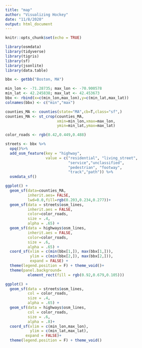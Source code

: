 ---
title: "map"
author: "Visualizing Hockey"
date: "11/8/2020"
output: html_document
---

```{r setup, include=FALSE}
knitr::opts_chunk$set(echo = TRUE)
```


```{r}
library(osmdata)
library(tidyverse)
library(tigris)
library(sf)
library(jsonlite)
library(data.table)
```
```{r}
bbx <- getbb("Boston, MA")

min_lon <- -71.28735; max_lon <- -70.900578
min_lat <- 42.245838; max_lat <- 42.453673
bbx <- rbind(x=c(min_lon,max_lon),y=c(min_lat,max_lat))
colnames(bbx) <- c("min","max")

counties_MA <- counties(state="MA",cb=T,class="sf",)
counties_MA <- st_crop(counties_MA,
                       xmin=min_lon,xmax=max_lon,
                       ymin=min_lat,ymax=max_lat)

color_roads <- rgb(0.42,0.449,0.488)

streets <- bbx %>%
  opq()%>%
  add_osm_feature(key = "highway", 
                  value = c("residential", "living_street",
                            "service","unclassified",
                            "pedestrian", "footway",
                            "track","path")) %>%
  osmdata_sf()
```

```{r}
ggplot() + 
  geom_sf(data=counties_MA,
          inherit.aes= FALSE,
          lwd=0.0,fill=rgb(0.203,0.234,0.277))+
  geom_sf(data = streets$osm_lines,
          inherit.aes = FALSE,
          color=color_roads,
          size = .4,
          alpha = .65) +
  geom_sf(data = highways$osm_lines,
          inherit.aes = FALSE,
          color=color_roads,
          size = .6,
          alpha = .65) +
  coord_sf(xlim = c(min(bbx[1,]), max(bbx[1,])), 
           ylim = c(min(bbx[2,]), max(bbx[2,])),
           expand = FALSE) +
  theme(legend.position = F) + theme_void()+
  theme(panel.background=
          element_rect(fill = rgb(0.92,0.679,0.105)))
```
```{r}
ggplot() +
  geom_sf(data = streets$osm_lines,
          col = color_roads,
          size = .4,
          alpha = .65) +
  geom_sf(data = highways$osm_lines,
          col = color_roads,
          size = .6,
          alpha = .8)+
  coord_sf(xlim = c(min_lon,max_lon),
           ylim = c(min_lat,max_lat),
         expand = FALSE)+
  theme(legend.position = F) + theme_void()
```

